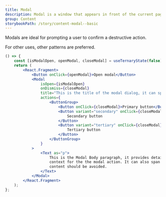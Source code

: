 ```yaml
---
title: Modal
description: Modal is a window that appears in front of the current page, to focus user attention on one action or piece of information
group: Content
storybookPath: /story/content-modal--basic
---
```


Modals are ideal for prompting a user to confirm a destructive action.

For other uses, other patterns are preferred.

```jsx live
() => {
	const [isModalOpen, openModal, closeModal] = useTernaryState(false);
	return (
		<React.Fragment>
			<Button onClick={openModal}>Open modal</Button>
			<Modal
				isOpen={isModalOpen}
				onDismiss={closeModal}
				title="This is the title of the modal dialog, it can span lines but should not be too long."
				actions={
					<ButtonGroup>
						<Button onClick={closeModal}>Primary button</Button>
						<Button variant="secondary" onClick={closeModal}>
							Secondary button
						</Button>
						<Button variant="tertiary" onClick={closeModal}>
							Tertiary button
						</Button>
					</ButtonGroup>
				}
			>
				<Text as="p">
					This is the Modal Body paragraph, it provides detailed instruction and
					context for the the modal action. It can also span lines but long form
					content should be avoided.
				</Text>
			</Modal>
		</React.Fragment>
	);
};
```
